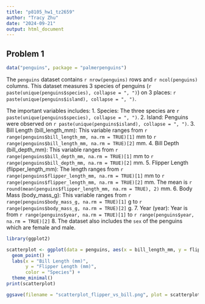 ```yaml
---
title: "p8105_hw1_tz2659"
author: "Tracy Zhu"
date: "2024-09-21"
output: html_document
---
```

## Problem 1
```r
data("penguins", package = "palmerpenguins")
```

The `penguins` dataset contains `r nrow(penguins)` rows and `r ncol(penguins)` columns. This dataset measures 3 species of penguins (`r paste(unique(penguins$species), collapse = ", ")`) on 3 places: `r paste(unique(penguins$island), collapse = ", ")`.

The important variables includes: 
1. Species: The three species are `r paste(unique(penguins$species), collapse = ", ")`.
2. Island: Penguins were observed on `r paste(unique(penguins$island), collapse = ", ")`.
3. Bill Length (bill_length_mm): This variable ranges from `r range(penguins$bill_length_mm, na.rm = TRUE)[1]` mm to `r range(penguins$bill_length_mm, na.rm = TRUE)[2]` mm.
4. Bill Depth (bill_depth_mm): This variable ranges from `r range(penguins$bill_depth_mm, na.rm = TRUE)[1]` mm to `r range(penguins$bill_depth_mm, na.rm = TRUE)[2]` mm.
5. Flipper Length (flipper_length_mm): The length ranges from `r range(penguins$flipper_length_mm, na.rm = TRUE)[1]` mm to `r range(penguins$flipper_length_mm, na.rm = TRUE)[2]` mm. The mean is `r round(mean(penguins$flipper_length_mm, na.rm = TRUE), 2)` mm.
6. Body Mass (body_mass_g): This variable ranges from `r range(penguins$body_mass_g, na.rm = TRUE)[1]` g to `r range(penguins$body_mass_g, na.rm = TRUE)[2]` g.
7. Year (year): Year is from `r range(penguins$year, na.rm = TRUE)[1]` to `r range(penguins$year, na.rm = TRUE)[2]`
8. The dataset also includes the `sex` of the penguins which are female and male.

```r
library(ggplot2)

scatterplot <- ggplot(data = penguins, aes(x = bill_length_mm, y = flipper_length_mm, color = species)) +
  geom_point() +
  labs(x = "Bill Length (mm)",
       y = "Flipper Length (mm)",
       color = "Species") +  
  theme_minimal()
print(scatterplot)

ggsave(filename = "scatterplot_flipper_vs_bill.png", plot = scatterplot)

```

